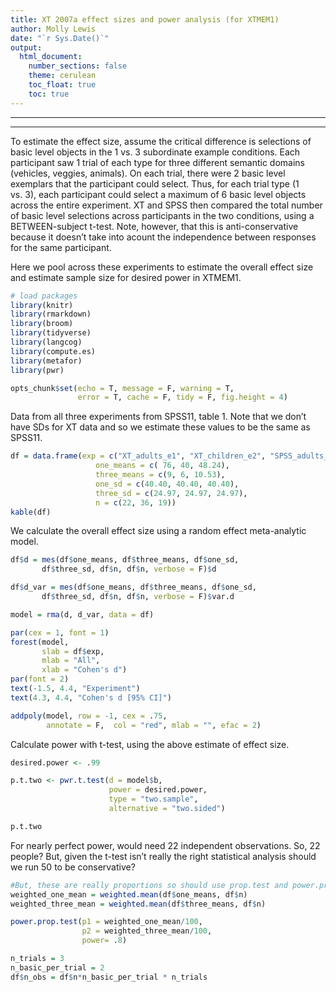 ```yaml
---
title: XT 2007a effect sizes and power analysis (for XTMEM1)
author: Molly Lewis 
date: "`r Sys.Date()`"
output: 
  html_document:
    number_sections: false
    theme: cerulean
    toc_float: true
    toc: true
---
```

  
******
******
  
To estimate the effect size, assume the critical difference is selections of basic level objects in the 1 vs. 3 subordinate example conditions. Each participant saw 1 trial of each type for three different semantic domains (vehicles, veggies, animals). On each trial, there were 2 basic level exemplars that the participant could select. Thus, for each trial type (1 vs. 3), each participant could select a maximum of 6 basic level objects across the entire experiment. XT and SPSS then compared the total number of basic level selections across participants in the two conditions, using a BETWEEN-subject t-test. Note, however, that this is anti-conservative because it doesn't take into acount the independence between responses for the same participant. 

Here we pool across these experiments to estimate the overall effect size and estimate sample size for desired power in XTMEM1. 


```r
# load packages
library(knitr)
library(rmarkdown)
library(broom)
library(tidyverse) 
library(langcog)
library(compute.es)
library(metafor)
library(pwr)

opts_chunk$set(echo = T, message = F, warning = T, 
               error = T, cache = F, tidy = F, fig.height = 4)
```  

Data from all three experiments from SPSS11, table 1. Note that we don't have SDs for XT data and so we estimate these values to be the same as SPSS11.
```r
df = data.frame(exp = c("XT_adults_e1", "XT_children_e2", "SPSS_adults_e1"),
                   one_means = c( 76, 40, 48.24), 
                   three_means = c(9, 6, 10.53),
                   one_sd = c(40.40, 40.40, 40.40),
                   three_sd = c(24.97, 24.97, 24.97),
                   n = c(22, 36, 19))
kable(df)
```

We calculate the overall effect size using a random effect meta-analytic model. 
```r
df$d = mes(df$one_means, df$three_means, df$one_sd,
       df$three_sd, df$n, df$n, verbose = F)$d

df$d_var = mes(df$one_means, df$three_means, df$one_sd,
       df$three_sd, df$n, df$n, verbose = F)$var.d

model = rma(d, d_var, data = df)

par(cex = 1, font = 1)
forest(model, 
       slab = df$exp,
       mlab = "All", 
       xlab = "Cohen's d")
par(font = 2)
text(-1.5, 4.4, "Experiment")
text(4.3, 4.4, "Cohen's d [95% CI]")

addpoly(model, row = -1, cex = .75, 
        annotate = F,  col = "red", mlab = "", efac = 2)
```

Calculate power with t-test, using the above estimate of effect size.
```r
desired.power <- .99

p.t.two <- pwr.t.test(d = model$b, 
                      power = desired.power, 
                      type = "two.sample", 
                      alternative = "two.sided")

p.t.two 
```
For nearly perfect power, would need 22 independent observations. So, 22 people?
But, given the t-test isn't really the right statistical analysis should we run 50 to be conservative?

```r
#But, these are really proportions so should use prop.test and power.prop.test instead.
weighted_one_mean = weighted.mean(df$one_means, df$n)
weighted_three_mean = weighted.mean(df$three_means, df$n)

power.prop.test(p1 = weighted_one_mean/100, 
                p2 = weighted_three_mean/100, 
                power= .8)

n_trials = 3
n_basic_per_trial = 2
df$n_obs = df$n*n_basic_per_trial * n_trials
```